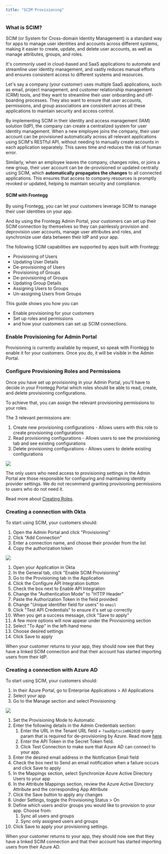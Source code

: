 ```yaml
---
title: "SCIM Provisioning"
---
```


### What is SCIM?

SCIM (or System for Cross-domain Identity Management) is a standard way for apps to manage user identities and accounts across different systems, making it easier to create, update, and delete user accounts, as well as manage attributes, groups, and roles. 

It's commonly used in cloud-based and SaaS applications to automate and streamline user identity management, and vastly reduces manual efforts and ensures consistent access to different systems and resources.

Let's say a company (your customer) uses multiple SaaS applications, such as email, project management, and customer relationship management (CRM) tools, and they want to streamline their user onboarding and off-boarding processes. They also want to ensure that user accounts, permissions, and group associations are consistent across all these applications to maintain security and access control.

By implementing SCIM in their identity and access management (IAM) solution (IdP), the company can create a centralized system for user identity management. When a new employee joins the company, their user account can be provisioned automatically across all relevant applications using SCIM's RESTful API, without needing to manually create accounts in each application separately. This saves time and reduces the risk of human error.

Similarly, when an employee leaves the company, changes roles, or joins a new group, their user account can be de-provisioned or updated centrally using SCIM, which **automatically propagates the changes** to all connected applications. This ensures that access to company resources is promptly revoked or updated, helping to maintain security and compliance.

#### SCIM with Frontegg

By using Frontegg, you can let your customers leverage SCIM to manage their user identities on your app.

And by using the Frontegg Admin Portal, your customers can set up their SCIM connection by themselves so they can painlessly provision and deprovision user accounts, manage user attributes and roles, and synchronize user data between their IdP and your app. 

The following SCIM capabilities are supported by apps built with Frontegg:

* Provisioning of Users
* Updating User Details
* De-provisioning of Users
* Provisioning of Groups
* De-provisioning of Groups
* Updating Group Details
* Assigning Users to Groups
* Un-assigning Users from Groups

This guide shows you how you can

* Enable provisioning for your customers
* Set up roles and permissions
* and how your customers can set up SCIM connections.

### Enable Provisioning for Admin Portal

Provisioning is currently available by request, so speak with Frontegg to enable it for your customers. Once you do, it will be visible in the Admin Portal.

### Configure Provisioning Roles and Permissions

Once you have set up provisioning in your Admin Portal, you'll have to decide in your Frontegg Portal which roles should be able to read, create, and delete provisioning configurations.

To achieve that, you can assign the relevant provisioning permissions to your roles.

The 3 relevant permissions are:

1. Create new provisioning configurations - Allows users with this role to create provisioning configurations
2. Read provisioning configurations - Allows users to see the provisioning tab and see existing configurations
3. Delete provisioning configurations - Allows users to delete existing configurations

![](/images/51a6653-Screenshot_2023-04-11_at_9.30.35.png)

The only users who need access to provisioning settings in the Admin Portal are those responsible for configuring and maintaining identity provider settings. We do not recommend granting provisioning permissions to users who do not need it.

Read more about [Creating Roles](/docs/roles-1).

### Creating a connection with Okta

To start using SCIM, your customers should:

1. Open the Admin Portal and click "Provisioning"
2. Click "Add Connection"
3. Enter a connection name, and choose their provider from the list
4. Copy the authorization token

![](/images/6d0aab1-Screenshot_2023-04-16_at_10.09.24.png)

1. Open your Application in Okta
2. In the General tab, click "Enable SCIM Provisioning"
3. Go to the Provisioning tab in the Application
4. Click the Configure API Integration button
5. Check the box next to Enable API Integration
6. Change the "Authentication Mode" to "HTTP Header"
7. Paste the Authorization Token in the field provided
8. Change "Unique identifier field for users" to `email`
9. Click "Test API Credentials" to ensure it's set up correctly
10. When you get a success message, click "Save to apply"
11. A few more options will now appear under the Provisioning section
12. Select "To App" in the left-hand menu
13. Choose desired settings
14. Click Save to apply

When your customer returns to your app, they should now see that they have a linked SCIM connection and that their account has started importing users from their IdP.

### Creating a connection with Azure AD

To start using SCIM, your customers should:

1. In their Azure Portal, go to Enterprise Applications > All Applications
2. Select your app
3. Go to the Manage section and select Provisioning

![](/images/ba34970-scim-figure-2b.png)

1. Set the Provisioning Mode to Automatic
2. Enter the following details in the Admin Credentials section:  
   1. Enter the URL in the Tenant URL field + `?aadOptscim062020` query param that is required for de-provisioning by Azure. Read more [here](https://learn.microsoft.com/en-us/azure/active-directory/app-provisioning/application-provisioning-config-problem-scim-compatibility).  
   2. Enter the API Token in the Secret Token field.  
   3. Click Test Connection to make sure that Azure AD can connect to your app.
3. Enter the desired email address in the Notification Email field
4. Check the box next to Send an email notification when a failure occurs and click Save to apply
5. In the Mappings section, select Synchronize Azure Active Directory Users to your app
6. In the Attribute Mappings section, review the Azure Active Directory Attribute and the corresponding App Attribute
7. Click the Save button to apply any changes
8. Under Settings, toggle the Provisioning Status > On
9. Define which users and/or groups you would like to provision to your app. Choose from:  
   1. Sync all users and groups  
   2. Sync only assigned users and groups
10. Click Save to apply your provisioning settings.

When your customer returns to your app, they should now see that they have a linked SCIM connection and that their account has started importing users from their Azure AD.
